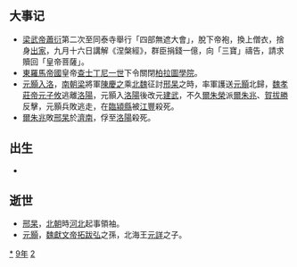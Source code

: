 {{yearTOC|529|北魏'''[[永安_(北魏孝莊帝)|永安]]二年'''；南朝梁'''[[大通_(萧衍)|大通]]三年'''，'''[[中大通|中大通]]元年'''；高昌'''[[甘露_(麴光)|甘露]]五年'''；劉蠡升'''[[神嘉|神嘉]]五年'''；邢杲'''[[天统_(邢杲)|天统]]二年'''；万俟醜奴'''[[神獸|神獸]]二年'''；元顥'''[[孝基|孝基]]元年'''，'''[[建武_(元顥)|建武]]元年'''}}

== 大事记 ==
*[[梁武帝|梁武帝]][[蕭衍|蕭衍]]第二次至同泰寺舉行「四部無遮大會」，脫下帝袍，換上僧衣，捨身[[出家|出家]]，九月十六日講解《涅槃經》，群臣捐錢一億，向「三寶」禱告，請求贖回「皇帝菩薩」。
*[[東羅馬帝國|東羅馬帝國]]皇帝[[查士丁尼一世|查士丁尼一世]]下令關閉[[柏拉圖學院|柏拉圖學院]]。
*[[元顥|元顥入洛]]，[[南朝梁|南朝梁]]將軍[[陳慶之|陳慶之]]乘[[北魏|北魏]]征討[[邢杲|邢杲]]之時，率軍護送[[元顥|元顥]]北歸，[[魏孝莊帝|魏孝莊帝]][[元子攸|元子攸]]逃離[[洛陽|洛陽]]，元顥入[[洛陽|洛陽]]後改元[[建武_(元顥)|建武]]，不久[[爾朱榮|爾朱榮]]派[[爾朱兆|爾朱兆]]、[[賀拔勝|賀拔勝]]反擊，元顥兵敗逃走，在[[臨潁縣|臨潁縣]]被[[江豐|江豐]]殺死。
*[[爾朱兆|爾朱兆]]敗[[邢杲|邢杲]]於[[濟南|濟南]]，俘至[[洛陽|洛陽]]殺死。 

== 出生 ==
*

== 逝世 ==
{{Wikisource year mention}}
*[[邢杲|邢杲]]，[[北朝|北朝]]時[[河北|河北]]起事領袖。
*[[元顥|元顥]]，[[魏獻文帝|魏獻文帝]][[拓跋弘|拓跋弘]]之孫，北海王[[元詳|元詳]]之子。

[[Category:529年|*]]
[[Category:520年代|9年]]
[[Category:6世纪各年|2]]